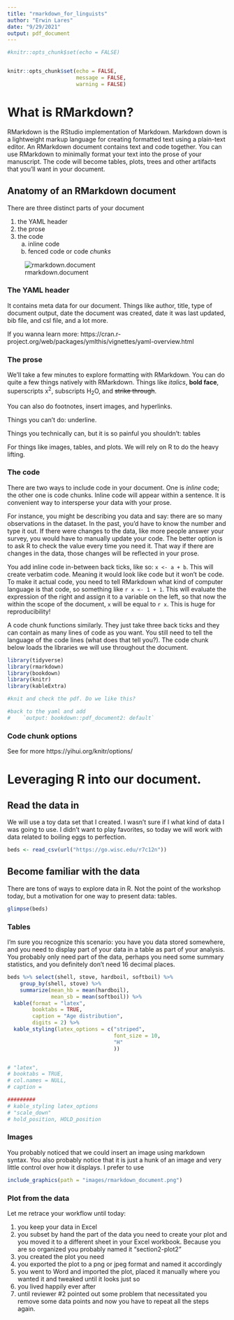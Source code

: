 ```yaml
---
title: "rmarkdown_for_linguists"
author: "Erwin Lares"
date: "9/29/2021"
output: pdf_document
---
```


```r
#knitr::opts_chunk$set(echo = FALSE)


knitr::opts_chunk$set(echo = FALSE,
                      message = FALSE,
                      warning = FALSE)

```

# What is RMarkdown?

RMarkdown is the RStudio implementation of Markdown. Markdown down is a lightweight markup language for creating formatted text using a plain-text editor. An RMarkdown document contains text and code together. You can use RMarkdown to minimally format your text into the prose of your manuscript. The code will become tables, plots, trees and other artifacts that you'll want in your document. 

## Anatomy of an RMarkdown document

There are three distinct parts of your document

1. the YAML header
1. the prose
1. the code
    a. inline code
    a.  fenced code or code _chunks_


![rmarkdown.document](images/rmarkdown_document.png)

### The YAML header

It contains meta data for our document. Things like author, title, type of document output, date the document was created, date it was last updated, bib file, and csl file, and a lot more.

If you wanna learn more: https://cran.r-project.org/web/packages/ymlthis/vignettes/yaml-overview.html

### The prose

We'll take a few minutes to explore formatting with RMarkdown. You can do quite a few things natively with RMarkdown. Things like _italics_, **bold face**, superscripts x^2^, subscripts H~2~O, and ~~strike through~~. 

You can also do footnotes, insert images, and hyperlinks. 

Things you can't do: underline.

Things you technically can, but it is so painful you shouldn't: tables

For things like images, tables, and plots. We will rely on R to do the heavy lifting. 

  
### The code

There are two ways to include code in your document. One is _inline_ code; the other one is code chunks. Inline code will appear within a sentence. It is convenient way to intersperse your data with your prose. 

For instance, you might be describing you data and say: there are so many observations in the dataset. In the past, you'd have to know the number and type it out. If there were changes to the data, like more people answer your survey, you would have to manually update your code. The better option is to ask R to check the value every time you need it. That way if there are changes in the data, those changes will be reflected in your prose. 

You add inline code in-between back ticks, like so: `x <- a + b`. This will create verbatim code. Meaning it would look like code but it won't be code. To make it actual code, you need to tell RMarkdown what kind of computer language is that code, so something like `r x <- 1 + 1`. This will evaluate the expression of the right and assign it to a variable on the left, so that now the within the scope of the document, `x` will be equal to `r x`. This is huge for reproducibility!

A code chunk functions similarly. They just take three back ticks and they can contain as many lines of code as you want. You still need to tell the language of the code lines (what does that tell you?). The code chunk below loads the libraries we will use throughout the document.

```r
library(tidyverse)
library(rmarkdown)
library(bookdown)
library(knitr)
library(kableExtra)

#knit and check the pdf. Do we like this?

#back to the yaml and add
#    `output: bookdown::pdf_document2: default`

```

### Code chunk options


See for more https://yihui.org/knitr/options/

# Leveraging R into our document.

## Read the data in

We will use a toy data set that I created. I wasn't sure if I what kind of data I was going to use. I didn't want to play favorites, so today we will work with data related to boiling eggs to perfection.

```r
beds <- read_csv(url("https://go.wisc.edu/r7c12n"))
```

## Become familiar with the data

There are tons of ways to explore data in R. Not the point of the workshop today, but a motivation for one way to present data: tables. 

```r
glimpse(beds)
```

### Tables

I'm sure you recognize this scenario: you have you data stored somewhere, and you need to display part of your data in a table as part of your analysis. You probably only need part of the data, perhaps you need some summary statistics, and you definitely don't need 16 decimal places. 

```r
beds %>% select(shell, stove, hardboil, softboil) %>% 
    group_by(shell, stove) %>% 
    summarize(mean_hb = mean(hardboil), 
              mean_sb = mean(softboil)) %>% 
  kable(format = "latex",
        booktabs = TRUE,
        caption = "Age distribution", 
        digits = 2) %>% 
  kable_styling(latex_options = c("striped",
                                  font_size = 10,
                                  "H"
                                  )) 


# "latex",
# booktabs = TRUE,
# col.names = NULL, 
# caption = 

#########
# kable_styling latex_options 
# "scale_down"
# hold_position, HOLD_position
```

### Images 

You probably noticed that we could insert an image using markdown syntax. You also probably notice that it is just a hunk of an image and very little control over how it displays. I prefer to use 

```r
include_graphics(path = "images/rmarkdown_document.png")
```

### Plot from the data

Let me retrace your workflow until today:

1. you keep your data in Excel
1. you subset by hand the part of the data you need to create your plot and you moved it to a different sheet in your Excel workbook. Because you are so organized you probably named it "section2-plot2" 
1. you created the plot you need
1. you exported the plot to a png or jpeg format and named it accordingly
1. you went to Word and imported the plot, placed it manually where you wanted it and tweaked until it looks just so
1. you lived happily ever after 
1. until reviewer #2 pointed out some problem that necessitated you remove some data points and now  you have to repeat all the steps again. 

```r

```

